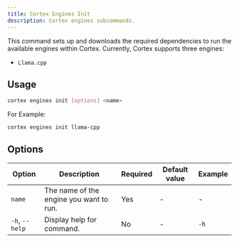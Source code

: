 ```yaml
---
title: Cortex Engines Init
description: Cortex engines subcommands.
---
```



This command sets up and downloads the required dependencies to run the available engines within Cortex. Currently, Cortex supports three engines:
- `Llama.cpp`

## Usage

```bash
cortex engines init [options] <name>
```

For Example:
```bash
cortex engines init llama-cpp
```

## Options

| Option                    | Description                                        | Required | Default value | Example              |
|---------------------------|----------------------------------------------------|----------|---------------|----------------------|
| `name`            | The name of the engine you want to run.                         | Yes       | -             | -             |
| `-h`, `--help`            | Display help for command.                          | No       | -             | `-h`             |